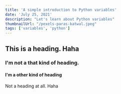 ```yaml
---
title: 'A simple introduction to Python variables'
date: 'July 25, 2021'
description: "Let's learn about Python variables"
thumbnailUrl: "/pexels-paras-katwal.jpeg"
tags: ['variables', 'python']
---
```


## This is a heading. Haha

### I'm not a that kind of heading.

#### I'm a other kind of heading

Not a heading at all. Haha
